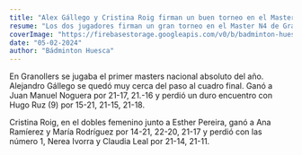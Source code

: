 ```yaml
---
title: "Alex Gállego y Cristina Roig firman un buen torneo en el Master de Granollers"
resume: "Los dos jugadores firman un gran torneo en el Master N4 de Granollers."
coverImage: "https://firebasestorage.googleapis.com/v0/b/badminton-huesca.appspot.com/o/posts%2F008-internacionales%2F88671f91-2e9d-435c-aab3-bd0f463b66ef.webp?alt=media&token=f56901e1-0a11-4743-b3d0-640ffb7fa78a"
date: "05-02-2024"
author: "Bádminton Huesca"
---
```


En Granollers se jugaba el primer masters nacional absoluto del año. Alejandro Gállego se quedó muy cerca del paso al cuadro final. Ganó a Juan Manuel Noguera por 21-17, 21.-16 y perdió un duro encuentro con Hugo Ruz (9) por 15-21, 21-15, 21-18.

Cristina Roig, en el dobles femenino junto a Esther Pereira, ganó a Ana Ramíerez y María Rodríguez por 14-21, 22-20, 21-17 y perdió con las número 1, Nerea Ivorra y Claudia Leal por 21-14, 21-11.
